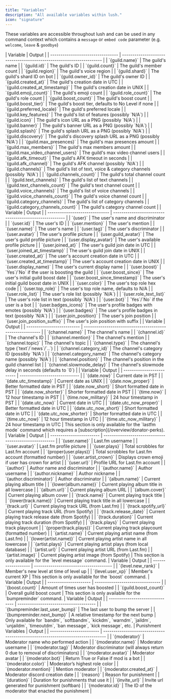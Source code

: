 ```yaml
---
title: "Variables"
description: "All available variables within lush."
icon: "signature"
---
```


These variables are accessible throughout lush and can be used in any command context which contains a `message` or `embed code` parameter (e.g. `welcome`, `leave` & `goodbye`)

<Tabs>
  <Tab title="Guild">
    | Variable                          | Output                                                               |
    | --------------------------------- | -------------------------------------------------------------------- |
    | `{guild.name}`                    | The guild's name                                                     |
    | `{guild.id}`                      | The guild's ID                                                       |
    | `{guild.count}`                   | The guild's member count                                             |
    | `{guild.region}`                  | The guild's voice region                                             |
    | `{guild.shard}`                   | The guild's shard ID on bot                                          |
    | `{guild.owner_id}`                | The guild's owner ID                                                 |
    | `{guild.created_at}`              | The guild's creation date in UTC                                     |
    | `{guild.created_at_timestamp}`    | The guild's creation date in UNIX                                    |
    | `{guild.emoji_count}`             | The guild's emoji count                                              |
    | `{guild.role_count}`              | The guild's role count                                               |
    | `{guild.boost_count}`             | The guild's boost count                                              |
    | `{guild.boost_tier}`              | The guild's boost tier, defaults to No Level if none                 |
    | `{guild.preferred_locale}`        | The guild's preferred locale                                         |
    | `{guild.key_features}`            | The guild's list of features (possibly `N/A`)                        |
    | `{guild.icon}`                    | The guild's icon URL as a PNG (possibly `N/A`)                       |
    | `{guild.banner}`                  | The guild's banner URL as a PNG (possibly `N/A`)                     |
    | `{guild.splash}`                  | The guild's splash URL as a PNG (possibly `N/A`)                     |
    | `{guild.discovery}`               | The guild's discovery splash URL as a PNG (possibly `N/A`)           |
    | `{guild.max_presences}`           | The guild's max presences amount                                     |
    | `{guild.max_members}`             | The guild's max members amount                                       |
    | `{guild.max_video_channel_users}` | The guild's max video channel users                                  |
    | `{guild.afk_timeout}`             | The guild's AFK timeout in seconds                                   |
    | `{guild.afk_channel}`             | The guild's AFK channel (possibly `N/A`)                             |
    | `{guild.channels}`                | The guild's list of text, voice & category channels (possibly `N/A`) |
    | `{guild.channels_count}`          | The guild's total channel count                                      |
    | `{guild.text_channels}`           | The guild's list of text channels                                    |
    | `{guild.text_channels_count}`     | The guild's text channel count                                       |
    | `{guild.voice_channels}`          | The guild's list of voice channels                                   |
    | `{guild.voice_channels_count}`    | The guild's voice channel count                                      |
    | `{guild.category_channels}`       | The guild's list of category channels                                |
    | `{guild.category_channels_count}` | The guild's category channel count                                   |
  </Tab>
  <Tab title="User">
    | Variable                       | Output                                                 |
    | ------------------------------ | ------------------------------------------------------ |
    | `{user}`                       | The user's name and discriminator                      |
    | `{user.id}`                    | The user's ID                                          |
    | `{user.mention}`               | The user's mention                                     |
    | `{user.name}`                  | The user's name                                        |
    | `{user.tag}`                   | The user's discriminator                               |
    | `{user.avatar}`                | The user's profile picture                             |
    | `{user.guild_avatar}`          | The user's guild profile picture                       |
    | `{user.display_avatar}`        | The user's available profile picture                   |
    | `{user.joined_at}`             | The user's guild join date in UTC                      |
    | `{user.joined_at_timestamp}`   | The user's guild join date in UNIX                     |
    | `{user.created_at}`            | The user's account creation date in UTC                |
    | `{user.created_at_timestamp}`  | The user's account creation date in UNIX               |
    | `{user.display_name}`          | The user's current display name                        |
    | `{user.boost}`                 | `Yes`/`No` if the user is boosting the guild           |
    | `{user.boost_since}`           | The user's initial guild boost date                    |
    | `{user.boost_since_timestamp}` | The user's initial guild boost date in UNIX            |
    | `{user.color}`                 | The user's top role hex code                           |
    | `{user.top_role}`              | The user's top role name, defaults to N/A              |
    | `{user.role_list}`             | The user's role list (possibly `N/A`)                  |
    | `{user.role_text_list}`        | The user's role list in text (possibly `N/A`)          |
    | `{user.bot}`                   | `Yes`/`No` if the user is a bot                        |
    | `{user.badges_icons}`          | The user's profile badges with emotes (possibly `N/A`) |
    | `{user.badges}`                | The user's profile badges in text (possibly `N/A`)     |
    | `{user.join_position}`         | The user's join position                               |
    | `{user.join_position_suffix}`  | The user's join position with suffix                   |
  </Tab>
  <Tab title="Channel">
    | Variable                   | Output                                                    |
    | -------------------------- | --------------------------------------------------------- |
    | `{channel.name}`           | The channel's name                                        |
    | `{channel.id}`             | The channel's ID                                          |
    | `{channel.mention}`        | The channel's mention                                     |
    | `{channel.topic}`          | The channel's topic                                       |
    | `{channel.type}`           | The channel's type (`text`/`news`/`..`)                   |
    | `{channel.category_id}`    | The channel's category ID (possibly `N/A`)                |
    | `{channel.category_name}`  | The channel's category name (possibly `N/A`)              |
    | `{channel.position}`       | The channel's position in the guild channel list          |
    | `{channel.slowmode_delay}` | The channel's slowmode delay in seconds (defaults to `0`) |
  </Tab>
  <Tab title="Date & Time">
    | Variable                  | Output                        |
    | ------------------------- | ----------------------------- |
    | `{date.now}`              | Current date in PST           |
    | `{date.utc_timestamp}`    | Current date as UNIX          |
    | `{date.now_proper}`       | Better formatted date in PST  |
    | `{date.now_short}`        | Short formatted date in PST   |
    | `{date.now_shorter}`      | Shorter formatted date in PST |
    | `{time.now}`              | 12 hour timestamp in PST      |
    | `{time.now_military}`     | 24 hour timestamp in PST      |
    | `{date.utc_now}`          | Current date in UTC           |
    | `{date.utc_now_proper}`   | Better formatted date in UTC  |
    | `{date.utc_now_short}`    | Short formatted date in UTC   |
    | `{date.utc_now_shorter}`  | Shorter formatted date in UTC |
    | `{time.utc_now}`          | 12 hour timestamp in UTC      |
    | `{time.utc_now_military}` | 24 hour timestamp in UTC      |
  </Tab>
  <Tab title="Last.fm">
    <Warning>
      This section is only available for the `lastfm mode` command which requires a
      [subscription](/overview/donator-perks).
    </Warning>
    | Variable                 | Output                                                 |
    | ------------------------ | ------------------------------------------------------ |
    | `{user.name}`            | Last.fm username                                       |
    | `{user.avatar}`          | Last.fm profile picture                                |
    | `{user.plays}`           | Total scrobbles for Last.fm account                    |
    | `{proper(user.plays)}`   | Total scrobbles for Last.fm account (formatted number) |
    | `{user.artist_crown}`    | Displays crown emoji if user has crown for artist      |
    | `{user.url}`             | Profile URL for Last.fm account                        |
    | `{author}`               | Author name and discriminator                          |
    | `{author.name}`          | Author username                                        |
    | `{author.nickname}`      | Author nickname                                        |
    | `{author.discriminator}` | Author discriminator                                   |
    | `{album.name}`           | Current playing album title                            |
    | `{lower(album.name)}`    | Current playing album title in all lowercase           |
    | `{album.url}`            | Current playing album URL                              |
    | `{album.cover}`          | Current playing album cover                            |
    | `{track.name}`           | Current playing track title                            |
    | `{lower(track.name)}`    | Current playing track title in all lowercase           |
    | `{track.url}`            | Current playing track URL (from Last.fm)               |
    | `{track.spotify_url}`    | Current playing track URL (from Spotify)               |
    | `{track.release_date}`   | Current playing track release date (from Spotify)      |
    | `{track.duration}`       | Current playing track duration (from Spotify)          |
    | `{track.plays}`          | Current playing track playcount                        |
    | `{proper(track.plays)}`  | Current playing track playcount (formatted number)     |
    | `{artist.name}`          | Current playing artist name (from Last.fm)             |
    | `{lower(artist.name)}`   | Current playing artist name in all lowercase           |
    | `{artist.plays}`         | Current playing artist plays (from local database)     |
    | `{artist.url}`           | Current playing artist URL (from Last.fm)              |
    | `{artist.image}`         | Current playing artist image (from Spotify)            |
  </Tab>
  <Tab title="Leveling">
    <Info>
      This section is only available for the `level message` command.
    </Info>
    | Variable           | Output                                 |
    | ------------------ | -------------------------------------- |
    | `{level.new_rank}` | Member's new level at time of level up |
    | `{level.user_xp}`  | Member's current XP                    |
  </Tab>
  <Tab title="Boost">
    <Info>
      This section is only available for the `boost` command.
    </Info>
    | Variable              | Output                           |
    | --------------------- | -------------------------------- |
    | `{boost.count}`       | Amount of times user has boosted |
    | `{guild.boost_count}` | Overall guild boost count        |
  </Tab>
  <Tab title="Bump Reminder">
    <Info>
      This section is only available for the `bumpreminder` command.
    </Info>
    | Variable                        | Output                                 |
    | ------------------------------- | -------------------------------------- |
    | `{bumpreminder.last_user_bump}` | The last user to bump the server       |
    | `{bumpreminder.next_bump}`      | A relative timestamp for the next bump |
  </Tab>
  <Tab title="Punishments">
    <Info>
      Only available for `bandm`, `softbandm`, `kickdm`, `warndm`, `jaildm`, `unjaildm`, `timeoutdm`, `ban message`, `kick message`, etc.
    </Info>
    | Punishment Variables     | Output                                                                          |
    | ------------------------ | ------------------------------------------------------------------------------- |
    | `{moderator}`            | Moderator name who performed action                                             |
    | `{moderator.name}`       | Moderator username                                                              |
    | `{moderator.tag}`        | Moderator discriminator (will always return 0 due to removal of discriminators) |
    | `{moderator.avatar}`     | Moderator avatar                                                                |
    | `{moderator.bot}`        | Return True or False if mod is a bot                                            |
    | `{moderator.color}`      | Moderator’s highest role color                                                  |
    | `{moderator.mention}`    | Mention moderator                                                               |
    | `{moderator.created_at}` | Moderator discord creation date                                                 |
    | `{reason}`               | Reason for punishment                                                           |
    | `{duration}`             | Duration for punishments that use it                                            |
    | `{invite_url}`           | Invite url generated for punishment (softban)                                   |
    | `{moderator.id}`         | The ID of the moderator that enacted the punishment                             |
  </Tab>
</Tabs>